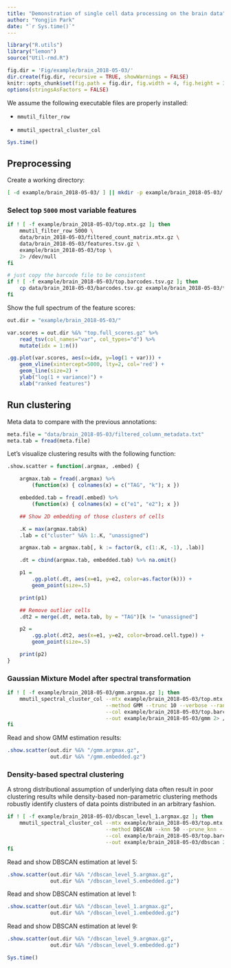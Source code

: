 ```yaml
---
title: "Demonstration of single cell data processing on the brain data"
author: "Yongjin Park"
date: "`r Sys.time()`"
---
```


```r
library("R.utils")
library("lemon")
source("Util-rmd.R")

fig.dir = 'Fig/example/brain_2018-05-03/'
dir.create(fig.dir, recursive = TRUE, showWarnings = FALSE)
knitr::opts_chunk$set(fig.path = fig.dir, fig.width = 4, fig.height = 3)
options(stringsAsFactors = FALSE)
```

We assume the following executable files are properly installed:

* `mmutil_filter_row`

* `mmutil_spectral_cluster_col`

```r
Sys.time()
```

## Preprocessing

Create a working directory:

```bash
[ -d example/brain_2018-05-03/ ] || mkdir -p example/brain_2018-05-03/
```

### Select top `5000` most variable features

```bash
if ! [ -f example/brain_2018-05-03/top.mtx.gz ]; then
    mmutil_filter_row 5000 \
    data/brain_2018-05-03/filtered_count_matrix.mtx.gz \
    data/brain_2018-05-03/features.tsv.gz \
    example/brain_2018-05-03/top \
    2> /dev/null
fi

# just copy the barcode file to be consistent
if ! [ -f example/brain_2018-05-03/top.barcodes.tsv.gz ]; then
    cp data/brain_2018-05-03/barcodes.tsv.gz example/brain_2018-05-03/top.barcodes.tsv.gz
fi
```

Show the full spectrum of the feature scores:

```r

out.dir = "example/brain_2018-05-03/"

var.scores = out.dir %&% "top.full_scores.gz" %>%
    read_tsv(col_names="var", col_types="d") %>%
    mutate(idx = 1:n())

.gg.plot(var.scores, aes(x=idx, y=log(1 + var))) +
    geom_vline(xintercept=5000, lty=2, col='red') +
    geom_line(size=2) +
    ylab("log(1 + variance)") +
    xlab("ranked features")
```

## Run clustering

Meta data to compare with the previous annotations:

```r
meta.file = "data/brain_2018-05-03/filtered_column_metadata.txt"
meta.tab = fread(meta.file)
```

Let's visualize clustering results with the following function:

```r
.show.scatter = function(.argmax, .embed) {

    argmax.tab = fread(.argmax) %>%
        (function(x) { colnames(x) = c("TAG", "k"); x })

    embedded.tab = fread(.embed) %>%
        (function(x) { colnames(x) = c("e1", "e2"); x })

    ## Show 2D embedding of those clusters of cells

    .K = max(argmax.tab$k)
    .lab = c("cluster" %&% 1:.K, "unassigned")

    argmax.tab = argmax.tab[, k := factor(k, c(1:.K, -1), .lab)]

    .dt = cbind(argmax.tab, embedded.tab) %>% na.omit()

    p1 =
        .gg.plot(.dt, aes(x=e1, y=e2, color=as.factor(k))) +
        geom_point(size=.5)

    print(p1)

    ## Remove outlier cells
    .dt2 = merge(.dt, meta.tab, by = "TAG")[k != "unassigned"]

    p2 =
        .gg.plot(.dt2, aes(x=e1, y=e2, color=broad.cell.type)) +
        geom_point(size=.5)

    print(p2)
}
```

### Gaussian Mixture Model after spectral transformation

```bash
if ! [ -f example/brain_2018-05-03/gmm.argmax.gz ]; then
    mmutil_spectral_cluster_col --mtx example/brain_2018-05-03/top.mtx.gz \
                                --method GMM --trunc 10 --verbose --rank 5 \
                                --col example/brain_2018-05-03/top.barcodes.tsv.gz \
                                --out example/brain_2018-05-03/gmm 2> /dev/null
fi
```

Read and show GMM estimation results:

```r
.show.scatter(out.dir %&% "/gmm.argmax.gz",
              out.dir %&% "/gmm.embedded.gz")
```

### Density-based spectral clustering

A strong distributional assumption of underlying data often result in
poor clustering results while density-based non-parametric clustering
methods robustly identify clusters of data points distributed in an
arbitrary fashion.

```bash
if ! [ -f example/brain_2018-05-03/dbscan_level_1.argmax.gz ]; then
    mmutil_spectral_cluster_col --mtx example/brain_2018-05-03/top.mtx.gz --rank 5 \
                                --method DBSCAN --knn 50 --prune_knn --min_size 50 --verbose \
                                --col example/brain_2018-05-03/top.barcodes.tsv.gz \
                                --out example/brain_2018-05-03/dbscan 2> /dev/null
fi
```

Read and show DBSCAN estimation at level 5:

```r
.show.scatter(out.dir %&% "/dbscan_level_5.argmax.gz",
              out.dir %&% "/dbscan_level_5.embedded.gz")
```

Read and show DBSCAN estimation at level 1:

```r
.show.scatter(out.dir %&% "/dbscan_level_1.argmax.gz",
              out.dir %&% "/dbscan_level_1.embedded.gz")
```

Read and show DBSCAN estimation at level 9:

```r
.show.scatter(out.dir %&% "/dbscan_level_9.argmax.gz",
              out.dir %&% "/dbscan_level_9.embedded.gz")
```


```r
Sys.time()
```
